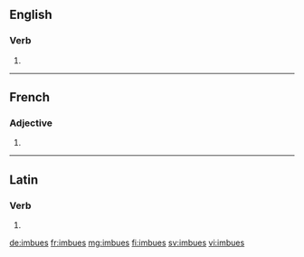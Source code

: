 ==English==

===Verb===
{{head|en|verb form}}

# {{en-third-person singular of|imbue}}

----

==French==

===Adjective===
{{fr-adj-form}} {{g|f-p}}

# {{feminine plural of|imbu|lang=fr}}

----

==Latin==

===Verb===
{{la-verb-form|imbuēs}}

# {{inflection of|imbuō||2|s|fut|act|ind|lang=la}}

[[de:imbues]]
[[fr:imbues]]
[[mg:imbues]]
[[fi:imbues]]
[[sv:imbues]]
[[vi:imbues]]